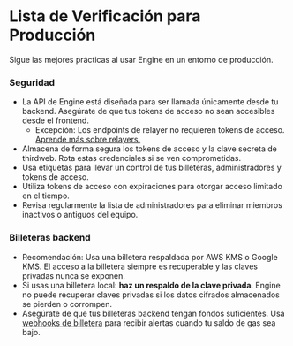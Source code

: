 # Lista de Verificación para Producción

Sigue las mejores prácticas al usar Engine en un entorno de producción.

### Seguridad

- La API de Engine está diseñada para ser llamada únicamente desde tu backend. Asegúrate de que tus tokens de acceso no sean accesibles desde el frontend.
  - Excepción: Los endpoints de relayer no requieren tokens de acceso. [Aprende más sobre relayers.](infrastructure/engine/guides/relayer)
- Almacena de forma segura los tokens de acceso y la clave secreta de thirdweb. Rota estas credenciales si se ven comprometidas.
- Usa etiquetas para llevar un control de tus billeteras, administradores y tokens de acceso.
- Utiliza tokens de acceso con expiraciones para otorgar acceso limitado en el tiempo.
- Revisa regularmente la lista de administradores para eliminar miembros inactivos o antiguos del equipo.

### Billeteras backend

- Recomendación: Usa una billetera respaldada por AWS KMS o Google KMS. El acceso a la billetera siempre es recuperable y las claves privadas nunca se exponen.
- Si usas una billetera local: **haz un respaldo de la clave privada**. Engine no puede recuperar claves privadas si los datos cifrados almacenados se pierden o corrompen.
- Asegúrate de que tus billeteras backend tengan fondos suficientes. Usa [webhooks de billetera](/engine/features/webhooks) para recibir alertas cuando tu saldo de gas sea bajo.
